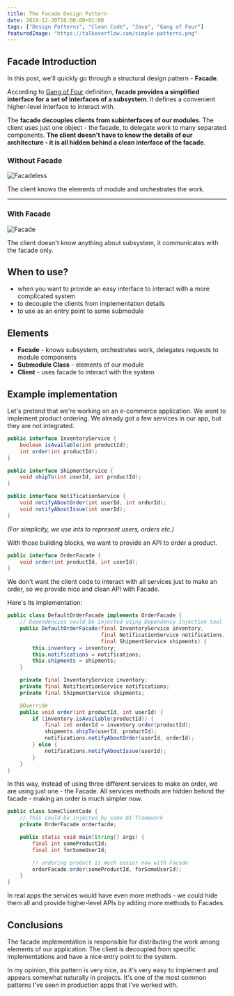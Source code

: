 ```yaml
---
title: The Facade Design Pattern
date: 2019-12-30T16:00:00+01:00
tags: ["Design Patterns", "Clean Code", "Java", "Gang of Four"]
featuredImage: "https://talkoverflow.com/simple-patterns.png"
---
```

## Facade Introduction
In this post, we'll quickly go through a structural design pattern - **Facade**.

According to [Gang of Four](https://en.wikipedia.org/wiki/Design_Patterns) definition, **facade provides a simplified interface for a set of interfaces of a subsystem**. It defines a convenient higher-level interface to interact with.

The **facade decouples clients from subinterfaces of our modules**. The client uses just one object - the facade, to delegate work to many separated components. **The client doesn't have to know the details of our architecture - it is all hidden behind a clean interface of the facade**.

### Without Facade

<Image src="../assets/facadeless.jpg" alt="Facadeless" />

<br />

The client knows the elements of module and orchestrates the work.

---
### With Facade

<Image src="../assets/facade.jpg" alt="Facade" />

<br />

The client doesn't know anything about subsystem, it communicates with the facade only.

## When to use?
- when you want to provide an easy interface to interact with a more complicated system
- to decouple the clients from implementation details
- to use as an entry point to some submodule




## Elements
- **Facade** - knows subsystem, orchestrates work, delegates requests to module components
- **Submodule Class** - elements of our module
- **Client** - uses facade to interact with the system

## Example implementation
Let's pretend that we're working on an e-commerce application. We want to implement product ordering.
We already got a few services in our app, but they are not integrated.

```java
public interface InventoryService {
    boolean isAvailable(int productId);
    int order(int productId);
}

public interface ShipmentService {
    void shipTo(int userId, int productId);
}

public interface NotificationService {
    void notifyAboutOrder(int userId, int orderId);
    void notifyAboutIssue(int userId);
}
```
*(For simplicity, we use ints to represent users, orders etc.)*

With those building blocks, we want to provide an API to order a product.

```java
public interface OrderFacade {
    void order(int productId, int userId);
}
```

We don't want the client code to interact with all services just to make an order, so we provide nice and clean API with Facade.

Here's its implementation:
```java
public class DefaultOrderFacade implements OrderFacade {
    // Dependencies could be injected using Dependency Injection tool
    public DefaultOrderFacade(final InventoryService inventory, 
                              final NotificationService notifications, 
                              final ShipmentService shipments) {
        this.inventory = inventory;
        this.notifications = notifications;
        this.shipments = shipments;
    }

    private final InventoryService inventory;
    private final NotificationService notifications;
    private final ShipmentService shipments;

    @Override
    public void order(int productId, int userId) {
        if (inventory.isAvailable(productId)) {
            final int orderId = inventory.order(productId);
            shipments.shipTo(userId, productId);
            notifications.notifyAboutOrder(userId, orderId);
        } else {
            notifications.notifyAboutIssue(userId);
        }
    }
}
```

In this way, instead of using three different services to make an order, we are using just one - the Facade.
All services methods are hidden behind the facade - making an order is much simpler now.

```java
public class SomeClientCode {
    // This could be injected by some DI framework
    private OrderFacade orderfacde;

    public static void main(String[] args) {
        final int someProductId;
        final int forSomeUserId;

        // ordering product is much easier now with Facade
        orderFacade.order(someProductId, forSomeUserId);
    }
}
```

In real apps the services would have even more methods - we could hide them all and provide higher-level APIs
by adding more methods to Facades.

## Conclusions
The facade implementation is responsible for distributing the work among elements of our application.
The client is decoupled from specific implementations and have a nice entry point to the system.

In my opinion, this pattern is very nice, as it's very easy to implement and appears somewhat naturally in projects.
It's one of the most common patterns I've seen in production apps that I've worked with.